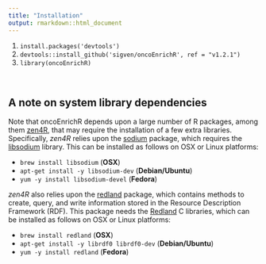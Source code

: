 ```yaml
---
title: "Installation"
output: rmarkdown::html_document
---
```


1.  `install.packages('devtools')`
2.  `devtools::install_github('sigven/oncoEnrichR', ref = "v1.2.1")`
3.  `library(oncoEnrichR)`

<br>

## A note on system library dependencies

Note that oncoEnrichR depends upon a large number of R packages, among them [zen4R](https://github.com/eblondel/zen4R), that may require the installation of a few extra libraries. Specifically, _zen4R_ relies upon the [sodium](https://github.com/r-lib/sodium) package, which requires
the [libsodium](https://doc.libsodium.org/) library. This can be installed as follows on OSX or Linux platforms:

  - `brew install libsodium` (**OSX**)
  - `apt-get install -y libsodium-dev` (**Debian/Ubuntu**)
  - `yum -y install libsodium-devel` (**Fedora**)

_zen4R_ also relies upon the [redland](https://github.com/cran/redland) package, which contains methods to create, query, and write information stored in the Resource Description Framework (RDF). This package needs the [Redland](https://librdf.org/) C libraries, which can be installed as follows on OSX or Linux platforms:

  - `brew install redland` (**OSX**)
  - `apt-get install -y librdf0 librdf0-dev` (**Debian/Ubuntu**)
  - `yum -y install redland` (**Fedora**)
